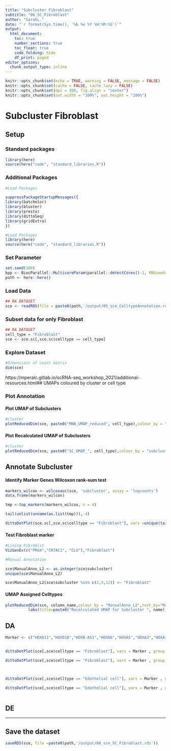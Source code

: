 ```yaml
---
title: "Subcluster Fibroblast"
subtitle: "06_SC_Fibroblast"
author: "SarahL."
date: "`r format(Sys.time(), '%b %e %Y %H:%M:%S')`"
output: 
  html_document:
    toc: true
    number_sections: true   
    toc_float: true
    code_folding: hide
    df_print: paged
editor_options:
  chunk_output_type: inline
---
```


```r
knitr::opts_chunk$set(echo = TRUE, warning = FALSE, message = FALSE)
knitr::opts_chunk$set(cache = FALSE, cache.lazy = FALSE)
knitr::opts_chunk$set(dpi = 300, fig.align = "center")
knitr::opts_chunk$set(out.width = "100%", out.height = "100%")
```


# Subcluster Fibroblast

## Setup

### Standard packages

```r
library(here)
source(here("code", "standard_libraries.R"))
```

### Additional Packages


```r
#Load Packages

suppressPackageStartupMessages({
library(batchelor)
library(bluster)
library(presto)
library(dittoSeq)
library(gridExtra)
})

```

```r
#Load Packages
library(here)
source(here("code", "standard_libraries.R"))

```

### Set Parameter

```r
set.seed(100)
bpp <- BiocParallel::MulticoreParam(parallel::detectCores()-1, RNGseed=100)
path <- here::here()
```


### Load Data

```r
## RA DATASET
sce <- readRDS(file = paste0(path,'/output/05_sce_CelltypeAnnotation.rds'))

```

### Subset data for only Fibroblast

```r
## RA DATASET
cell_type = "Fibroblast"
sce <- sce.sc[,sce.sc$celltype == cell_type]

```

### Explore Dataset

```r
#Dimensions of count matrix
dim(sce)
```

https://mperalc.gitlab.io/scRNA-seq_workshop_2021/additional-resources.html## UMAPs coloured by cluster or cell type

### Plot Annotation {.tabset}

#### Plot UMAP of Subclusters 

```r
#cluster
plotReducedDim(sce, paste0("MNN_UMAP_reduced", cell_type),colour_by = "subcluster", text_by="subcluster") +labs(title=paste0("SubCluster ", name),subtitle="Colored by clustering")
```

#### Plot Recalculated UMAP of Subclusters 

```r
#cluster
plotReducedDim(sce, paste0("SC_UMAP_", cell_type),colour_by = "subcluster", text_by="subcluster") +labs(title=paste0("SubCluster ", name),subtitle="Colored by clustering")
```



## Annotate Subcluster

#### Identify Marker Genes Wilcoxon rank-sum test

```r
markers_wilcox <- wilcoxauc(sce, 'subcluster', assay = 'logcounts')
data.frame(markers_wilcox)
```

```r
tmp <-top_markers(markers_wilcox, n = 4)

tail(unlist(unname(as.list(tmp))),-4)

dittoDotPlot(sce.sc[,sce.sc$celltype == "Fibroblast"], vars =unique(tail(unlist(unname(as.list(tmp))),-4)) , group.by = "subcluster", min.color="white", max.color="red")
```


#### Test Fibroblast marker {.tabset}

```r
#Lining Fibroblst
VizGenEx(c("PRG4","CRTAC1", "CLU"),"Fibroblast")  


```


```r
#Manual Annotation

sce$ManualAnno_L2 <- as.integer(sce$subcluster)
unique(sce$ManualAnno_L2)

sce$ManualAnno_L2[sce$subcluster %in% c(2,3,12)] <- "Fibroblast"

```

#### UMAP Assigned Celltypes 

```r
plotReducedDim(sce, column_name,colour_by = "ManualAnno_L2",text_by="ManualAnno_L2") +
          labs(title=paste0("Recalculated UMAP for Subcluster ", name),subtitle="Colored by Celltype")
```



## DA


```r






Marker <- c("HOXD11","HOXD10","HOXB-AS1","HOXA6","HOXA5","HOXA3","HOXA11-AS","HOXC9","HOXC8","HOXC11","HOXC10","HOXC-AS1","HOXC-AS2","HOXC-AS3","HOXB3","HOXB2")


dittoDotPlot(sce[,sce$celltype == "Fibroblast"], vars = Marker , group.by = "Joint.Location",min.color="lightgrey", max.color="blue",min.percent=0,max.percent=1,scale = FALSE )

dittoDotPlot(sce[,sce$celltype == "Fibroblast"], vars = Marker , group.by = "Joint.Location",min.color="lightgrey", max.color="blue",min.percent=0,max.percent=1,scale = TRUE )



dittoDotPlot(sce[,sce$celltype == "Edothelial cell"], vars = Marker , group.by = "Joint.Location",min.color="lightgrey", max.color="blue",min.percent=0,max.percent=1,scale = FALSE )

dittoDotPlot(sce[,sce$celltype == "Edothelial cell"], vars = Marker , group.by = "Joint.Location",min.color="lightgrey", max.color="blue",min.percent=0,max.percent=1,scale = TRUE )



```

## DE





--------------------------------------------------------------------------------------------------------------------------------------------------------------------------------


## Save the dataset

```r
saveRDS(sce, file =paste0(path,'/output/06_sce_SC_Fibroblast.rds'))
```
